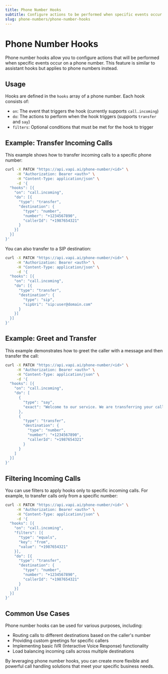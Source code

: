 ```yaml
---
title: Phone Number Hooks
subtitle: Configure actions to be performed when specific events occur on phone numbers
slug: phone-numbers/phone-number-hooks
---
```


# Phone Number Hooks

Phone number hooks allow you to configure actions that will be performed when specific events occur on a phone number. This feature is similar to assistant hooks but applies to phone numbers instead.

## Usage

Hooks are defined in the `hooks` array of a phone number. Each hook consists of:

- `on`: The event that triggers the hook (currently supports `call.incoming`)
- `do`: The actions to perform when the hook triggers (supports `transfer` and `say`)
- `filters`: Optional conditions that must be met for the hook to trigger

## Example: Transfer Incoming Calls

This example shows how to transfer incoming calls to a specific phone number:

```bash
curl -X PATCH "https://api.vapi.ai/phone-number/<id>" \
     -H "Authorization: Bearer <auth>" \
     -H "Content-Type: application/json" \
     -d '{
  "hooks": [{
    "on": "call.incoming",
    "do": [{
      "type": "transfer",
      "destination": {
        "type": "number",
        "number": "+1234567890",
        "callerId": "+1987654321"
      }
    }]
  }]
}'
```

You can also transfer to a SIP destination:

```bash
curl -X PATCH "https://api.vapi.ai/phone-number/<id>" \
     -H "Authorization: Bearer <auth>" \
     -H "Content-Type: application/json" \
     -d '{
  "hooks": [{
    "on": "call.incoming",
    "do": [{
      "type": "transfer",
      "destination": {
        "type": "sip",
        "sipUri": "sip:user@domain.com"
      }
    }]
  }]
}'
```

## Example: Greet and Transfer

This example demonstrates how to greet the caller with a message and then transfer the call:

```bash
curl -X PATCH "https://api.vapi.ai/phone-number/<id>" \
     -H "Authorization: Bearer <auth>" \
     -H "Content-Type: application/json" \
     -d '{
  "hooks": [{
    "on": "call.incoming",
    "do": [
      {
        "type": "say",
        "exact": "Welcome to our service. We are transferring your call to an agent."
      },
      {
        "type": "transfer",
        "destination": {
          "type": "number",
          "number": "+1234567890",
          "callerId": "+1987654321"
        }
      }
    ]
  }]
}'
```

## Filtering Incoming Calls

You can use filters to apply hooks only to specific incoming calls. For example, to transfer calls only from a specific number:

```bash
curl -X PATCH "https://api.vapi.ai/phone-number/<id>" \
     -H "Authorization: Bearer <auth>" \
     -H "Content-Type: application/json" \
     -d '{
  "hooks": [{
    "on": "call.incoming",
    "filters": [{
      "type": "equals",
      "key": "from",
      "value": "+1987654321"
    }],
    "do": [{
      "type": "transfer",
      "destination": {
        "type": "number",
        "number": "+1234567890",
        "callerId": "+1987654321"
      }
    }]
  }]
}'
```

## Common Use Cases

Phone number hooks can be used for various purposes, including:

- Routing calls to different destinations based on the caller's number
- Providing custom greetings for specific callers
- Implementing basic IVR (Interactive Voice Response) functionality
- Load balancing incoming calls across multiple destinations

By leveraging phone number hooks, you can create more flexible and powerful call handling solutions that meet your specific business needs.